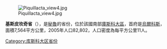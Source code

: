 {{coord|13|42|00|S|71|38|24|W|type:adm2nd_source:itwiki|display=title}}

[[Image:Piquillacta_view4.jpg|right]]

'''基斯皮坎奇省'''（{{lang-es|Provincia de Quispicanchi}}），是[[秘魯|秘魯]]的省份，位於該國南部[[庫斯科大區|庫斯科大區]]，首府是[[烏爾科斯|烏爾科斯]]，面積7,564平方公里，2005年人口82,802，人口密度為每平方公里11人。

{{秘魯省份|state=collapsed}}
{{秘鲁行政区划小作品}}
[[Category:库斯科大区省份|Category:库斯科大区省份]]